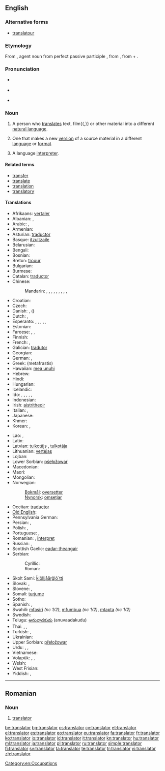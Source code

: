 ==English==

===Alternative forms===
* [[translatour]] {{qualifier|obsolete}}

===Etymology===
From {{etyl|la}} {{term|translator|trānslātor||lang=la}}, agent noun from perfect passive participle {{term|translatus|trānslātus||lang=la}}, from {{term|transfero|trānsferō|carry across|lang=la}}, from {{term|trans||across, beyond|lang=la}} + {{term|fero|ferō|bear, carry|lang=la}}.

===Pronunciation===
* {{a|US}} {{IPA|/ˈtɹænzleɪtɚ/}}
* {{a|UK}} {{IPA|/ˈtɹɑːnzleɪtə/}}

* {{audio|En-uk-translator.ogg|Audio (UK)}}

===Noun===
{{en-noun}}

# A person who [[translate]]s text, film{{,}} or other material into a different [[natural language]].
# {{by extension}} One that makes a new [[version]] of a source material in a different [[language]] or [[format]].
# {{proscribed}} A language [[interpreter]].

====Related terms====
* [[transfer]]
* [[translate]]
* [[translation]]
* [[translatory]]

====Translations====
{{trans-top|someone who translates}}
* Afrikaans: [[vertaler]]
* Albanian: {{t-|sq|përkthyes|m|xs=Albanian}},  {{t-|sq|përkthyese|f|xs=Albanian}}
* Arabic: {{t-|ar|مترجم|m|tr=mutárjim}},  {{t|ar|مترجمة|f|tr=mutarjíma}}
* Armenian: {{t-|hy|թարգմանիչ|tr=t'argmanič}}
* Asturian: [[traductor]]
* Basque: [[itzultzaile]]
* Belarusian: {{t|be|перакладчык|m|tr=perakládčyk|xs=Belarusian}}
* Bengali: {{t|bn|অনুবাদক|sc=Beng}}
* Bosnian: {{t-|bs|prevodilac|m}}
* Breton: [[troour]]
* Bulgarian: {{t+|bg|преводач|m|tr=prevodáč}}
* Burmese: {{t|my|ဘာသာပြန်|tr=bà-ðà-pyà̃|sc=Mymr}}
* Catalan: [[traductor]]
* Chinese:
*: Mandarin: {{t-|cmn|譯者|sc=Hani}},  {{t-|cmn|译者|tr=yìzhě|sc=Hani}},  {{t-|cmn|譯員|sc=Hani}},  {{t-|cmn|译员|tr=yìyuán|sc=Hani}},  {{t-|cmn|翻譯|sc=Hani}},  {{t-|cmn|翻译|tr=fānyì|sc=Hani}},  {{t|cmn|翻譯員|sc=Hani}},  {{t|cmn|翻译员|tr=fānyìyuán|sc=Hani}},  {{t|cmn|翻譯者|sc=Hani}},  {{t|cmn|翻译者|tr=fānyìzhě|sc=Hani}}
* Croatian: {{t-|hr|prevoditelj|m}}
* Czech: {{t-|cs|překladatel|m}}
* Danish: {{t|da|oversætter}}, {{t|da|tolk}} (''{{t|da|interpreter}}'')
* Dutch: {{t+|nl|vertaler|m}}, {{t-|nl|vertaalster|f}}
* Esperanto: {{qualifier|♂♀, professional}} {{t|eo|tradukisto}}, {{qualifier|♂}} {{t|eo|virtradukisto}}, {{qualifier|♀}} {{t|eo|tradukistino}}, {{qualifier|♂♀}} {{t|eo|tradukanto}}, {{qualifier|♂}} {{t|eo|virtradukanto}}, {{qualifier|♀}} {{t|eo|tradukantino}}
* Estonian: {{t-|et|tõlk}}
* Faroese: {{t|fo|týðari|m}}, {{t|fo|tolkur|m}}, {{t|fo|umsetari|m}}
* Finnish: {{t+|fi|kääntäjä}}
* French: {{t+|fr|traducteur|m}}, {{t+|fr|traductrice|f}}
* Galician: [[tradutor]]
* Georgian: {{t-|ka|მთარგმნელი|tr=mt‘argmneli|sc=Geor|xs=Georgian}}
* German: {{t+|de|Übersetzer|m}}, {{t|de|Übersetzerin|f}}
* Greek: {{t+|el|μεταφραστής|m}} (metafrastís)
* Hawaiian: [[mea unuhi]]
* Hebrew: {{t-|he|תרגמן|m|tr=turgemán}}
* Hindi: {{t-|hi|अनुवादक|m|tr=anuvādak|xs=Hindi}}
* Hungarian: {{t+|hu|fordító}}
* Icelandic: {{t+|is|þýðandi|m}}
* Ido: {{qualifier|♂♀, professional}} {{t|io|tradukisto}}, {{qualifier|♂}} {{t|io|tradukistulo}}, {{qualifier|♀}} {{t|io|tradukistino}}, {{qualifier|♂♀}} {{t|io|tradukanto}}, {{qualifier|♂}} {{t|io|tradukantulo}}, {{qualifier|♀}} {{t|io|tradukantino}}
* Indonesian: {{t+|id|penerjemah|xs=Indonesian}}
* Irish: [[aistritheoir]] {{m}}
* Italian: {{t+|it|traduttore|m}}, {{t+|it|traduttrice|f}}
* Japanese: {{t-|ja|翻訳者|tr=ほんやくしゃ, hon'yaku-sha}}
* Khmer: {{t|km|អ្នកបកប្រែ|tr=neak bɑɑk prae|sc=Khmr}}
* Korean: {{t-|ko|번역자|tr=beonyeok-ja|sc=Hang}}, {{t|ko|번역가|tr=beonyeok-ga|sc=Hang}}
{{trans-mid}}
* Lao: {{t|lo|ຜູ້ແປ|tr=pʰȕː pɛ̀ː|sc=Laoo}}, {{t|lo|ນາຍພາສາ|tr=náːy pʰáːsǎː|sc=Laoo}}
* Latin: {{t-|la|interpres|c}}
* Latvian: [[tulkotājs]] {{m}}, [[tulkotāja]] {{f}}
* Lithuanian: [[vertėjas]]
* Lojban: {{t|jbo|fanva}}
* Lower Sorbian: [[pśełožowaŕ]]
* Macedonian: {{t|mk|преведувач|m|tr=prevéduvač}}
* Maori: {{t|mi|kaiwhiringa reo}}
* Mongolian: {{t-|mn|орчуулагч|tr=orčuulagč|sc=Cyrl|xs=Mongolian}}
* Norwegian:
*: [[Bokmål]]: [[oversetter]] {{m}}
*: [[Nynorsk]]: [[omsetjar]] {{m}}
* Occitan: [[traductor]]
* [[Old English]]: {{t|ang|þeodend|m|alt=þēodend}}
* Pennsylvania German: {{tø|pdc|Iwwersetzer|m}}
* Persian: {{t-|fa|ترگمان|tr=targomân|xs=Persian}},  {{t+|fa|مترجم|tr=motarjem|xs=Persian}}
* Polish: {{t+|pl|tłumacz|m}},  {{t|pl|tłumaczka|f}}
* Portuguese: {{t+|pt|tradutor|m}}, {{t|pt|tradutora|f}}
* Romanian: {{t|ro|traducător|m}}, [[interpret]] {{m}}
* Russian: {{t+|ru|переводчик|m|tr=perevódčik}}, {{t+|ru|переводчица|f|tr=perevódčica}}
* Scottish Gaelic: [[eadar-theangair]] {{m}}
* Serbian:
*: Cyrillic: {{t-|sr|преводилац|m|sc=Cyrl}}
*: Roman: {{t-|sr|prevodilac|m}}
* Skolt Sami: [[ǩiõlljåårǧlõ´tti]]
* Slovak: {{t|sk|prekladateľ|m}},  {{t|sk|prekladateľka|f}}
* Slovene: {{t+|sl|prevajalec|m}},  {{t|sl|prevajalka|f}}
* Somali: [[turjume]]
* Sotho: {{t|st|mofetoledi|xs=Sotho}}
* Spanish: {{t+|es|traductor|m}},  {{t|es|traductora|f}}
* Swahili: [[mfasiri]] ''(nc 1/2)'', [[mfumbua]] ''(nc 1/2)'', [[mtapta]] ''(nc 1/2)''
* Swedish: {{t+|sv|översättare|c}}
* Telugu: [[అనువాదకుడు]] (anuvaadakudu)
* Thai: {{t|th|ผู้แปล|tr=pôo bplae}},  {{t-|th|นักแปล|tr=nák bplae}}, {{t|th|ล่าม|tr=lâam}}
* Turkish: {{t+|tr|çevirmen}}, {{t+|tr|tercüman}}
* Ukrainian: {{t|uk|перекладач|m|tr=perekladač|xs=Ukrainian}}
* Upper Sorbian: [[přełožowar]]
* Urdu: {{t-|ur|مترجم|m|tr=mutarjim|xs=Urdu}},  {{t-|ur|ترجمان|m|tr=tarjumān|xs=Urdu}},  {{t-|ur|انوادک|m|tr=anuvādak|xs=Urdu}}
* Vietnamese: {{t|vi|thông dịch viên|xs=Vietnamese}}
* Volapük: {{qualifier|♂♀}} {{t|vo|tradutan}}, {{qualifier|♂}} {{t|vo|hitradutan}}, {{qualifier|♀}} {{t|vo|jitradutan}}
* Welsh: {{t+|cy|cyfieithydd|xs=Welsh}}
* West Frisian: {{t|fy|oersetter|m|xs=West Frisian}}
* Yiddish: {{t|yi|איבערזעצער|m|tr=iberzetser, ibersezer|sc=Hebr}}, {{t|yi|איבערזעצערין|tr=iberzetserin, ibersezerin|sc=Hebr}}
{{trans-bottom}}

[[Category:en:Occupations]]

----

==Romanian==

===Noun===
{{ro-noun|m|translatori}}

# [[#English|translator]]

[[be:translator]]
[[bg:translator]]
[[cs:translator]]
[[cy:translator]]
[[et:translator]]
[[el:translator]]
[[es:translator]]
[[eo:translator]]
[[eu:translator]]
[[fa:translator]]
[[fr:translator]]
[[ko:translator]]
[[io:translator]]
[[id:translator]]
[[it:translator]]
[[kn:translator]]
[[hu:translator]]
[[ml:translator]]
[[ja:translator]]
[[pl:translator]]
[[ru:translator]]
[[simple:translator]]
[[fi:translator]]
[[sv:translator]]
[[ta:translator]]
[[te:translator]]
[[tr:translator]]
[[vi:translator]]
[[zh:translator]]